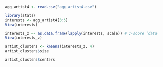 ```r
agg_artist4 <- read.csv("agg_artist4.csv")
```
```r
library(stats)
interests <- agg_artist4[3:5]
View(interests)
```
```r
interests_z <- as.data.frame(lapply(interests, scale)) # z-score (data-mean)/sd
View(interests_z)
```
```r
artist_clusters <- kmeans(interests_z, 4)
artist_clusters$size
```
```r
artist_clusters$centers 
```


